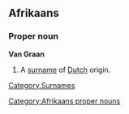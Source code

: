 ==Afrikaans==

===Proper noun===
'''Van Graan'''

# A [[surname]] of [[Dutch]] origin.

[[Category.Surnames]] [[Category:Afrikaans proper nouns]]